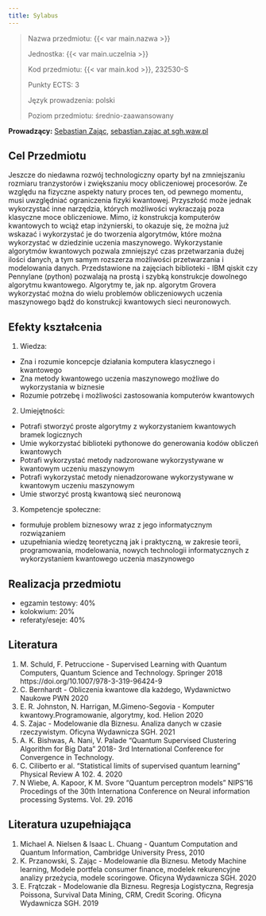 ```yaml
---
title: Sylabus
---
```


> Nazwa przedmiotu: {{< var main.nazwa >}}
> 
> Jednostka: {{< var main.uczelnia >}}
> 
> Kod przedmiotu: {{< var main.kod >}}, 232530-S
>
> Punkty ECTS: 3
>
> Język prowadzenia: polski
>
> Poziom przedmiotu: średnio-zaawansowany


**Prowadzący:** [Sebastian Zając](https://sebastianzajac.pl), 
  [sebastian.zajac at sgh.waw.pl](mailto:sebastian.zajac@sgh.waw.pl)


## Cel Przedmiotu

Jeszcze do niedawna rozwój technologiczny oparty był na zmniejszaniu rozmiaru tranzystorów i zwiększaniu mocy obliczeniowej procesorów. 
Ze względu na fizyczne aspekty natury proces ten, od pewnego momentu, musi uwzględniać ograniczenia fizyki kwantowej. 
Przyszłość może jednak wykorzystać inne narzędzia, których możliwości wykraczają poza klasyczne moce obliczeniowe. 
Mimo, iż konstrukcja komputerów kwantowych to wciąż etap inżynierski, to okazuje się, że można już wskazać i wykorzystać je do tworzenia algorytmów, 
które można wykorzystać w dziedzinie uczenia maszynowego. 
Wykorzystanie algorytmów kwantowych pozwala zmniejszyć czas przetwarzania dużej ilości danych, a tym samym rozszerza możliwości 
przetwarzania i modelowania danych. Przedstawione na zajęciach biblioteki - IBM qiskit czy Pennylane (python) pozwalają na prostą
i szybką konstrukcje dowolnego algorytmu kwantowego. 
Algorytmy te, jak np. algorytm Grovera wykorzystać można do wielu problemów obliczeniowych uczenia
maszynowego bądź do konstrukcji kwantowych sieci neuronowych.


## Efekty kształcenia

1. Wiedza:

- Zna i rozumie koncepcje działania komputera klasycznego i kwantowego
- Zna metody kwantowego uczenia maszynowego możliwe do wykorzystania w biznesie
- Rozumie potrzebę i możliwości zastosowania komputerów kwantowych

2. Umiejętności:

- Potrafi stworzyć proste algorytmy z wykorzystaniem kwantowych bramek logicznych
- Umie wykorzystać biblioteki pythonowe do generowania kodów obliczeń kwantowych
- Potrafi wykorzystać metody nadzorowane wykorzystywane w kwantowym uczeniu maszynowym
- Potrafi wykorzystać metody nienadzorowane wykorzystywane w kwantowym uczeniu maszynowym
- Umie stworzyć prostą kwantową sieć neuronową

3. Kompetencje społeczne:

- formułuje problem biznesowy wraz z jego informatycznym rozwiązaniem
- uzupełniania wiedzę teoretyczną jak i praktyczną, w zakresie teorii, programowania, modelowania, nowych technologii informatycznych z wykorzystaniem kwantowego uczenia maszynowego

## Realizacja przedmiotu

- egzamin testowy: 40\%
- kolokwium: 20\%
- referaty/eseje: 40\%

## Literatura

1. M. Schuld, F. Petruccione - Supervised Learning with Quantum Computers, Quantum Science and Technology. Springer 2018 https://doi.org/10.1007/978-3-319-96424-9
2. C. Bernhardt - Obliczenia kwantowe dla każdego, Wydawnictwo Naukowe PWN 2020
3. E. R. Johnston, N. Harrigan, M.Gimeno-Segovia - Komputer kwantowy.Programowanie, algorytmy, kod. Helion 2020
4. S. Zajac - Modelowanie dla Biznesu. Analiza danych w czasie rzeczywistym. Oficyna Wydawnicza SGH. 2021
5. A. K. Bishwas, A. Nani, V. Palade "Quantum Supervised Clustering Algorithm for Big Data" 2018- 3rd International Conference for Convergence in Technology.
6. C. Ciliberto er al. "Statistical limits of supervised quantum learning" Physical Review A 102. 4. 2020
7. N Wiebe, A. Kapoor, K M. Svore "Quantum perceptron models" NIPS'16 Procedings of the 30th Internationa Conference on Neural information processing Systems. Vol. 29. 2016

## Literatura uzupełniająca

1. Michael A. Nielsen & Isaac L. Chuang - Quantum Computation and Quantum Information, Cambridge University Press, 2010
2. K. Przanowski, S. Zając - Modelowanie dla Biznesu. Metody Machine learning, Modele portfela consumer finance, modelek rekurencyjne analizy przeżycia, modele scoringowe. Oficyna Wydawnicza SGH. 2020
3. E. Frątczak - Modelowanie dla Biznesu. Regresja Logistyczna, Regresja Poissona, Survival Data Mining, CRM, Credit Scoring. Oficyna Wydawnicza SGH. 2019